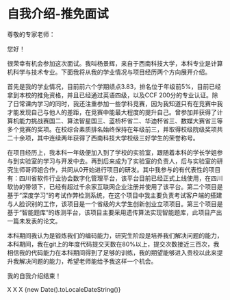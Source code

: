 # 自我介绍-推免面试

尊敬的专家老师：

<p style={{textIndent: '2em'}}>
  您好！
</p>

<p style={{textIndent: '2em'}}>
  很荣幸有机会参加这次面试。我叫杨景辉，来自于西南科技大学，本科专业是计算机科学与技术专业。下面我将从我的学业情况与项目经历两个方向展开介绍。
</p>

<p style={{textIndent: '2em'}}>
  首先是我的学业情况，目前前六个学期绩点3.83，排名位于年级前5%，目前已经拿到本校的推免资格，并且已经通过英语四级，以及CCF
  200分的专业认证。除了日常课内学习的同时，我还注重参加一些学科竞赛，因为我知道只有在竞赛中我才能发现自己与他人的差距，在竞赛中能最大程度的提升自己。曾参加并获得了计算机能力挑战赛国二、算法智星国三、蓝桥杯省二、华迪杯省三、数媒大赛省三等多个竞赛的奖项。在校综合素质排名始终保持在年级前三，并取得校级院级奖项共二十余项，其中连续两年获得了西南科技大学校级三好学生的荣誉称号。
</p>

<p style={{textIndent: '2em'}}>
  在项目经历上，我本科一年级便加入到了学校的实验室，跟随着本科的学长学姐参与到实验室的学习与开发中去。再到后来成为了实验室的负责人，后与实验室的研究生师哥师姐合作，共同从0开始进行项目的研发。其中我参与的有代表性的项目有：四川省软件行业协会数字化管理平台，该平台目前已经正式上线使用，在四川软协的带领下，已经有超过千余家互联网企业注册并使用了该平台。第二个项目是基于“深度学习”的考试作弊检测系统，在这个项目中我主要负责考试客户端的搭建与人脸识别的工作，该项目是一个省级的大学生创新创业立项项目。第三个项目是基于“智能题库”的练测平台，该项目主要采用遗传算法实现智能题库，此项目产出一篇未发表的论文。
</p>

<p style={{textIndent: '2em'}}>
  本科期间我认为是锻炼我们的编码能力，研究生阶段是培养我们解决问题的能力，本科期间，我在git上的年度代码提交天数在80%以上，提交次数接近三百次，我相信我的代码能力在本科期间得到了足够的训练，我的期望能够进入贵校以此来提升我解决问题的能力，希望老师能给予我这样一个机会。
</p>

<p style={{textIndent: '2em'}}>
  我的自我介绍结束！
</p>

<p style={{textAlign: 'right'}}>
  X X X
  {new Date().toLocaleDateString()}
</p>
